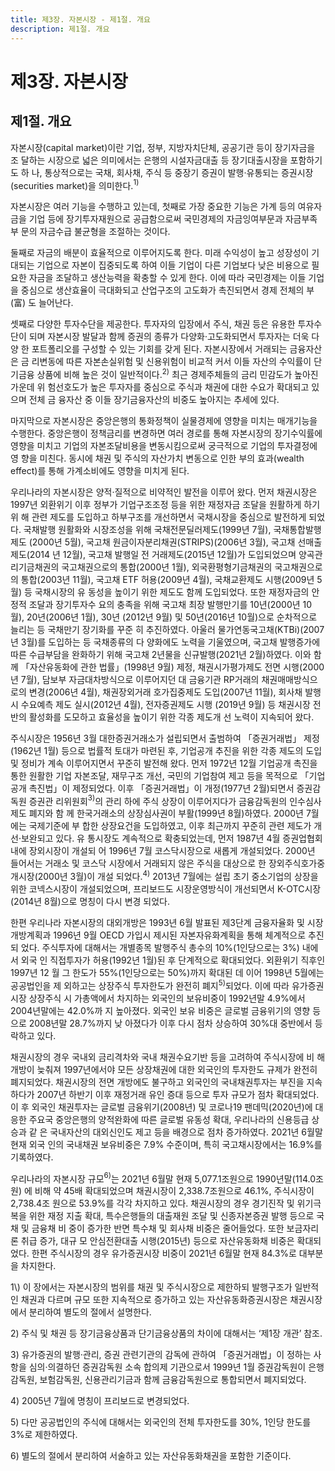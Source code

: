 ```yaml
---
title: 제3장. 자본시장 - 제1절. 개요 
description: 제1절. 개요
---
```



# 제3장. 자본시장

## 제1절. 개요 

자본시장(capital market)이란 기업, 정부, 지방자치단체, 공공기관 등이 장기자금을 조
달하는 시장으로 넓은 의미에서는 은행의 시설자금대출 등 장기대출시장을 포함하기도 하
나, 통상적으로는 국채, 회사채, 주식 등 중장기 증권이 발행·유통되는 증권시장(securities
market)을 의미한다.$^{1)}$

자본시장은 여러 기능을 수행하고 있는데, 첫째로 가장 중요한 기능은 가계 등의 여유자
금을 기업 등에 장기투자재원으로 공급함으로써 국민경제의 자금잉여부문과 자금부족부
문의 자금수급 불균형을 조절하는 것이다.

둘째로 자금의 배분이 효율적으로 이루어지도록 한다. 미래 수익성이 높고 성장성이 기
대되는 기업으로 자본이 집중되도록 하여 이들 기업이 다른 기업보다 낮은 비용으로 필
요한 자금을 조달하고 생산능력을 확충할 수 있게 한다. 이에 따라 국민경제는 이들 기업
을 중심으로 생산효율이 극대화되고 산업구조의 고도화가 촉진되면서 경제 전체의 부(富)
도 늘어난다.

셋째로 다양한 투자수단을 제공한다. 투자자의 입장에서 주식, 채권 등은 유용한 투자수
단이 되며 자본시장 발달과 함께 증권의 종류가 다양화·고도화되면서 투자자는 더욱 다양
한 포트폴리오를 구성할 수 있는 기회를 갖게 된다. 자본시장에서 거래되는 금융자산은 금
리변동에 따른 자본손실위험 및 신용위험이 비교적 커서 이들 자산의 수익률이 단기금융
상품에 비해 높은 것이 일반적이다.$^{2)}$ 최근 경제주체들의 금리 민감도가 높아진 가운데 위
험선호도가 높은 투자자를 중심으로 주식과 채권에 대한 수요가 확대되고 있으며 전체 금
융자산 중 이들 장기금융자산의 비중도 높아지는 추세에 있다.

마지막으로 자본시장은 중앙은행의 통화정책이 실물경제에 영향을 미치는 매개기능을 수행한다. 중앙은행이 정책금리를 변경하면 여러 경로를 통해 자본시장의 장기수익률에
영향을 미치고 기업의 자본조달비용을 변동시킴으로써 궁극적으로 기업의 투자결정에 영
향을 미친다. 동시에 채권 및 주식의 자산가치 변동으로 인한 부의 효과(wealth effect)를
통해 가계소비에도 영향을 미치게 된다.

우리나라의 자본시장은 양적·질적으로 비약적인 발전을 이루어 왔다. 먼저 채권시장은
1997년 외환위기 이후 정부가 기업구조조정 등을 위한 재정자금 조달을 원활하게 하기 위
해 관련 제도를 도입하고 하부구조를 개선하면서 국채시장을 중심으로 발전하게 되었다.
국채발행 원활화와 시장조성을 위해 국채전문딜러제도(1999년 7월), 국채통합발행제도
(2000년 5월), 국고채 원금이자분리채권(STRIPS)(2006년 3월), 국고채 선매출제도(2014
년 12월), 국고채 발행일 전 거래제도(2015년 12월)가 도입되었으며 양곡관리기금채권의
국고채권으로의 통합(2000년 1월), 외국환평형기금채권의 국고채권으로의 통합(2003년
11월), 국고채 ETF 허용(2009년 4월), 국채교환제도 시행(2009년 5월) 등 국채시장의 유
동성을 높이기 위한 제도도 함께 도입되었다. 또한 재정자금의 안정적 조달과 장기투자수
요의 충족을 위해 국고채 최장 발행만기를 10년(2000년 10월), 20년(2006년 1월), 30년
(2012년 9월) 및 50년(2016년 10월)으로 순차적으로 늘리는 등 국채만기 장기화를 꾸준
히 추진하였다. 아울러 물가연동국고채(KTBi)(2007년 3월)를 도입하는 등 국채종류의 다
양화에도 노력을 기울였으며, 국고채 발행증가에 따른 수급부담을 완화하기 위해 국고채
2년물을 신규발행(2021년 2월)하였다. 이와 함께 「자산유동화에 관한 법률」(1998년 9월)
제정, 채권시가평가제도 전면 시행(2000년 7월), 담보부 자금대차방식으로 이루어지던 대
금융기관 RP거래의 채권매매방식으로의 변경(2006년 4월), 채권장외거래 호가집중제도
도입(2007년 11월), 회사채 발행시 수요예측 제도 실시(2012년 4월), 전자증권제도 시행
(2019년 9월) 등 채권시장 전반의 활성화를 도모하고 효율성을 높이기 위한 각종 제도개
선 노력이 지속되어 왔다.

주식시장은 1956년 3월 대한증권거래소가 설립되면서 출범하여 「증권거래법」 제정
(1962년 1월) 등으로 법률적 토대가 마련된 후, 기업공개 추진을 위한 각종 제도의 도입
및 정비가 계속 이루어지면서 꾸준히 발전해 왔다. 먼저 1972년 12월 기업공개 촉진을 통한 원활한 기업 자본조달, 재무구조 개선, 국민의 기업참여 제고 등을 목적으로 「기업공개
촉진법」이 제정되었다. 이후 「증권거래법」이 개정(1977년 2월)되면서 증권감독원 증권관
리위원회$^{3)}$의 관리 하에 주식 상장이 이루어지다가 금융감독원의 인수심사제도 폐지와 함
께 한국거래소의 상장심사권이 부활(1999년 8월)하였다. 2000년 7월에는 국제기준에 부
합한 상장요건을 도입하였고, 이후 최근까지 꾸준히 관련 제도가 개선·보완되고 있다. 유
통시장도 계속적으로 확충되었는데, 먼저 1987년 4월 증권업협회내에 장외시장이 개설되
어 1996년 7월 코스닥시장으로 새롭게 개설되었다. 2000년 들어서는 거래소 및 코스닥
시장에서 거래되지 않은 주식을 대상으로 한 장외주식호가중개시장(2000년 3월)이 개설
되었다.$^{4)}$ 2013년 7월에는 설립 초기 중소기업의 상장을 위한 코넥스시장이 개설되었으며,
프리보드도 시장운영방식이 개선되면서 K-OTC시장(2014년 8월)으로 명칭이 다시 변경
되었다.

한편 우리나라 자본시장의 대외개방은 1993년 6월 발표된 제3단계 금융자율화 및 시장
개방계획과 1996년 9월 OECD 가입시 제시된 자본자유화계획을 통해 체계적으로 추진되
었다. 주식투자에 대해서는 개별종목 발행주식 총수의 10%(1인당으로는 3%) 내에서 외국
인 직접투자가 허용(1992년 1월)된 후 단계적으로 확대되었다. 외환위기 직후인 1997년 12
월 그 한도가 55%(1인당으로는 50%)까지 확대된 데 이어 1998년 5월에는 공공법인을 제
외하고는 상장주식 투자한도가 완전히 폐지$^{5)}$되었다. 이에 따라 유가증권시장 상장주식 시
가총액에서 차지하는 외국인의 보유비중이 1992년말 4.9%에서 2004년말에는 42.0%까
지 높아졌다. 외국인 보유 비중은 글로벌 금융위기의 영향 등으로 2008년말 28.7%까지 낮
아졌다가 이후 다시 점차 상승하여 30%대 중반에서 등락하고 있다.

채권시장의 경우 국내외 금리격차와 국내 채권수요기반 등을 고려하여 주식시장에 비
해 개방이 늦춰져 1997년에서야 모든 상장채권에 대한 외국인의 투자한도 규제가 완전히
폐지되었다. 채권시장의 전면 개방에도 불구하고 외국인의 국내채권투자는 부진을 지속하다가 2007년 하반기 이후 재정거래 유인 증대 등으로 투자 규모가 점차 확대되었다. 이
후 외국인 채권투자는 글로벌 금융위기(2008년) 및 코로나19 팬데믹(2020년)에 대응한
주요국 중앙은행의 양적완화에 따른 글로벌 유동성 확대, 우리나라의 신용등급 상승과 같
은 국내자산의 대외신인도 제고 등을 배경으로 점차 증가하였다. 2021년 6월말 현재 외국
인의 국내채권 보유비중은 7.9% 수준이며, 특히 국고채시장에서는 16.9%를 기록하였다.

우리나라의 자본시장 규모$^{6)}$는 2021년 6월말 현재 5,077.1조원으로 1990년말(114.0조원)
에 비해 약 45배 확대되었으며 채권시장이 2,338.7조원으로 46.1%, 주식시장이 2,738.4조
원으로 53.9%를 각각 차지하고 있다. 채권시장의 경우 경기진작 및 위기극복을 위한 재정
지출 확대, 특수은행들의 대출재원 조달 및 신종자본증권 발행 등으로 국채 및 금융채 비
중이 증가한 반면 특수채 및 회사채 비중은 줄어들었다. 또한 보금자리론 취급 증가, 대규
모 안심전환대출 시행(2015년) 등으로 자산유동화채 비중은 확대되었다. 한편 주식시장의
경우 유가증권시장 비중이 2021년 6월말 현재 84.3%로 대부분을 차지한다.

<GCenterImg src ="/fm/t3-1.png" caption="표3-1. 자본시장 규모"/>

<GComment>
1\) 이 장에서는 자본시장의 범위를 채권 및 주식시장으로 제한하되 발행구조가 일반적인 채권과 다르며 규모 또한 지속적으로 증가하고 있는
자산유동화증권시장은 채권시장에서 분리하여 별도의 절에서 설명한다.

2\) 주식 및 채권 등 장기금융상품과 단기금융상품의 차이에 대해서는 ‘제1장 개관’ 참조.

3\) 유가증권의 발행·관리, 증권 관련기관의 감독에 관하여 「증권거래법」이 정하는 사항을 심의·의결하던 증권감독원 소속 합의제 기관으로서
1999년 1월 증권감독원이 은행감독원, 보험감독원, 신용관리기금과 함께 금융감독원으로 통합되면서 폐지되었다.

4\) 2005년 7월에 명칭이 프리보드로 변경되었다.

5\) 다만 공공법인의 주식에 대해서는 외국인의 전체 투자한도를 30%, 1인당 한도를 3%로 제한하였다.

6\) 별도의 절에서 분리하여 서술하고 있는 자산유동화채권을 포함한 기준이다.
</GComment>

